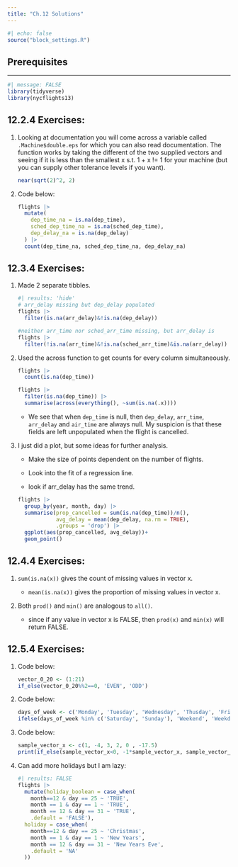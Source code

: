 ```yaml
---
title: "Ch.12 Solutions"
---
```


```r
#| echo: false
source("block_settings.R")
```

## Prerequisites

------------------------------------------------------------------------

```r
#| message: FALSE
library(tidyverse)
library(nycflights13)
```

## 12.2.4 Exercises: {.unnumbered}

1.  Looking at documentation you will come across a variable called `.Machine$double.eps` for which you can also read documentation. The function works by taking the different of the two supplied vectors and seeing if it is less than the smallest x s.t. 1 + x != 1 for your machine (but you can supply other tolerance levels if you want).

    ```r
    near(sqrt(2)^2, 2)
    ```

2.  Code below:

    ```r
    flights |> 
      mutate(
        dep_time_na = is.na(dep_time),
        sched_dep_time_na = is.na(sched_dep_time),
        dep_delay_na = is.na(dep_delay)
      ) |> 
      count(dep_time_na, sched_dep_time_na, dep_delay_na)
    ```

## 12.3.4 Exercises:

1.  Made 2 separate tibbles.

    ```r
    #| results: 'hide'
    # arr_delay missing but dep_delay populated
    flights |> 
      filter(is.na(arr_delay)&!is.na(dep_delay))

    #neither arr_time nor sched_arr_time missing, but arr_delay is
    flights |> 
      filter(!is.na(arr_time)&!is.na(sched_arr_time)&is.na(arr_delay))

    ```

2.  Used the across function to get counts for every column simultaneously.

    ```r
    flights |> 
      count(is.na(dep_time))
    ```

    ```r
    flights |> 
      filter(is.na(dep_time)) |> 
      summarise(across(everything(), ~sum(is.na(.x))))
    ```

    -   We see that when `dep_time` is null, then `dep_delay`, `arr_time`, `arr_delay` and `air_time` are always null. My suspicion is that these fields are left unpopulated when the flight is cancelled.

3.  I just did a plot, but some ideas for further analysis.

    -   Make the size of points dependent on the number of flights.

    -   Look into the fit of a regression line.

    -   look if arr_delay has the same trend.

    ```r
    flights |> 
      group_by(year, month, day) |> 
      summarise(prop_cancelled = sum(is.na(dep_time))/n(),
                avg_delay = mean(dep_delay, na.rm = TRUE),
                .groups = 'drop') |> 
      ggplot(aes(prop_cancelled, avg_delay))+
      geom_point()
    ```

## 12.4.4 Exercises:

1.  `sum(is.na(x))` gives the count of missing values in vector x.

    -   `mean(is.na(x))` gives the proportion of missing values in vector x.

2.  Both `prod()` and `min()` are analogous to `all()`.

    -   since if any value in vector x is FALSE, then `prod(x)` and `min(x)` will return FALSE.

## 12.5.4 Exercises:

1.  Code below:

    ```r
    vector_0_20 <- (1:21)
    if_else(vector_0_20%%2==0, 'EVEN', 'ODD')
    ```

2.  Code below:

    ```r
    days_of_week <- c('Monday', 'Tuesday', 'Wednesday', 'Thusday', 'Friday', 'Saturday', 'Sunday')
    ifelse(days_of_week %in% c('Saturday', 'Sunday'), 'Weekend', 'Weekday')
    ```

3.  Code below:

    ```r
    sample_vector_x <- c(1, -4, 3, 2, 0 , -17.5)
    print(if_else(sample_vector_x<0, -1*sample_vector_x, sample_vector_x))
    ```

4.  Can add more holidays but I am lazy:

    ```r
    #| results: FALSE
    flights |> 
      mutate(holiday_boolean = case_when(
        month==12 & day == 25 ~ 'TRUE',
        month == 1 & day == 1 ~ 'TRUE',
        month == 12 & day == 31 ~ 'TRUE',
        .default = 'FALSE'),
      holiday = case_when(
        month==12 & day == 25 ~ 'Christmas',
        month == 1 & day == 1 ~ 'New Years',
        month == 12 & day == 31 ~ 'New Years Eve',
        .default = 'NA'
      ))
    ```
